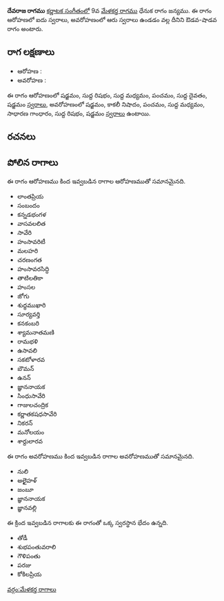{{Infobox ragam
	| name          	= దేవరాజ
	| synonym	    	= 
	| mela          	= 
	| chakra        	= 
	| janaka        	= 
	| type          	= ఔడవ-శాడవ
	| arohanam      	= {{svaraC|S|R1|M1|P|D1|S'}} 
	| avarohanam    	= {{svaraC|S'|N3|P|M1|G2|R1|S}}
	| jeeva         	=
	| chhaya        	=
	| nyasa         	=
	| vishesha      	= 
	| equivalent  		= 
}}
{{కర్ణాటక సంగీత రాగాలు}}
'''దేవరాజ రాగము''' [[కర్ణాటక సంగీతం]]లో 9వ [[మేళకర్త రాగము]] ధేనుక రాగం జన్యము.  ఈ రాగం ఆరోహణలో ఐదు స్వరాలు, అవరోహణంలో ఆరు స్వరాలు ఉండడం వల్ల దీనిని ఔడవ-షాడవ రాగం అంటారు.


==రాగ లక్షణాలు==


* ఆరోహణ : {{svaraC|S|R1|M1|P|D1|S'}} 
* అవరోహణ : {{svaraC|S'|N3|P|M1|G2|R1|S}}

ఈ రాగం ఆరోహణంలో షడ్జమం, సుద్ద రిషభం, సుద్ద మధ్యమం, పంచమం, సుద్ద దైవతం, షడ్జమం [[స్వరాలు]], అవరోహణంలో షడ్జమం, కాకలీ నిషాదం, పంచమం, సుద్ద మధ్యమం, సాధారణ గాంధారం, సుద్ద రిషభం, షడ్జమం [[స్వరాలు]] ఉంటాయి.

==రచనలు==



==పోలిన రాగాలు==
ఈ రాగం ఆరోహణము కింద ఇవ్వబడిన రాగాల ఆరోహణముతో సమానమైనది.
* లాంతప్రియ
* సంబందం
* కన్నడభంగళ
* వాసవలలిత
* సావేరి
* హంసావరిటీ
* మలహరి
* చరణంగత
* హంసావరసిద్ధి
* తాటిలతికా
* హంసల
* జోగు
* శుధ్ధముఖారి
* సూర్యవర్తి
* కనకంబరి
* శ్యామనాతమణి
* రామభళి
* ఉసావలి
* సకటోళారవ
* బౌమన్
* ఉనన్
* జ్ఞాననాయక
* సింధుసావేరి
* గాజులచంద్రిక
* కర్ణాతకషధసావేరి
* నికరన్
* మనోలయం
* శార్దులారవ

ఈ రాగం అవరోహణము కింద ఇవ్వబడిన రాగాల అవరోహణముతో సమానమైనది.
* నులి
* అలైైహళ్
* జంబూ
* జ్ఞాననాయక
* జ్ఞానవల్లి

ఈ క్రింద ఇవ్వబడిన రాగాలకు ఈ రాగంతో ఒక్క స్వరస్థాన భేదం ఉన్నది.
* తోడీ
* శుభపంతువరాలి
* గౌళిపంతు
* పరజు
* కోకిలప్రియ



[[వర్గం:మేళకర్త రాగాలు]]